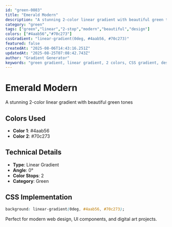 ```yaml
---
id: "green-0083"
title: "Emerald Modern"
description: "A stunning 2-color linear gradient with beautiful green tones"
category: "green"
tags: ["green","linear","2-stop","modern","beautiful","design"]
colors: ["#4aab56","#70c273"]
cssGradient: "linear-gradient(0deg, #4aab56, #70c273)"
featured: false
createdAt: "2025-08-06T14:43:16.251Z"
updatedAt: "2025-08-25T07:08:42.743Z"
author: "Gradient Generator"
keywords: "green gradient, linear gradient, 2 colors, CSS gradient, design, #4aab56, #70c273"
---
```


# Emerald Modern

A stunning 2-color linear gradient with beautiful green tones

## Colors Used
- **Color 1**: #4aab56
- **Color 2**: #70c273

## Technical Details
- **Type**: Linear Gradient
- **Angle**: 0°
- **Color Stops**: 2
- **Category**: Green

## CSS Implementation
```css
background: linear-gradient(0deg, #4aab56, #70c273);
```

Perfect for modern web design, UI components, and digital art projects.
